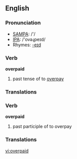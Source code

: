 ==English==

===Pronunciation===
*[[w:SAMPA|SAMPA]]: /'/
*[[w:IPA|IPA]]: /'ovəɻpeɪd/
*Rhymes: [[Rhymes:English:-eɪd|-eɪd]]

===Verb===
'''overpaid'''

# past tense of to [[overpay]]

===Translations===

===Verb===
'''overpaid'''

# past participle of to overpay

===Translations===

[[vi:overpaid]]